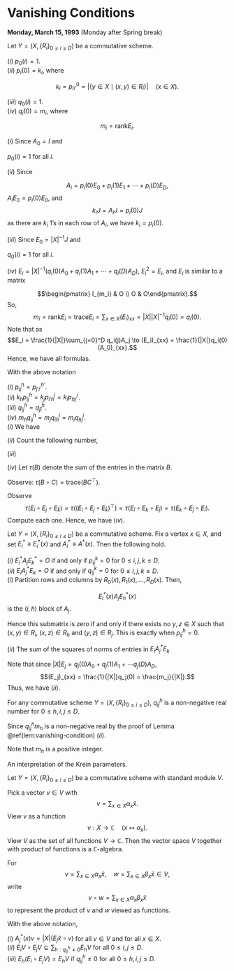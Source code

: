 # Vanishing Conditions {#lec20}
**Monday, March 15, 1993** (Monday after Spring break)

:::{.lemma #pij-qij}
Let $Y = (X, \{R_i\}_{0\leq i\leq D})$ be a commutative scheme. 

| $(i)$ $p_0(i) = 1$.

| $(ii)$ $p_i(0) = k_i$, where 
$$k_i = p^0_{ii'} = |\{y\in X\mid (x,y)\in R_i\}| \quad (x\in X).$$

| $(iii)$ $q_0(i) = 1$.

| $(iv)$ $q_i(0) = m_i$, where
$$m_i = \mathrm{rank} E_i.$$
:::

:::{.proof}
| $(i)$ Since $A_0 = I$ and
\begin{align}
A_0 & = p_0(0)E_0 + p_0(1)E_1 + \cdots + p_0(D)E_D\\
I & = E_0 + E_1 + \cdots + E_D,
\end{align}
$p_0(i) = 1$ for all $i$.

| $(ii)$ Since
$$A_i = p_i(0)E_0 + p_i(1)E_1 + \cdots + p_i(D)E_D,$$
$A_i E_0 = p_i(0)E_0$, and 
$$k_i J = A_i J = p_i(0)J$$
as there are $k_i$ $1$'s in each row of $A_i$, we have $k_i = p_i(0)$. 

| $(iii)$ Since $E_0 = |X|^{-1}J$ and
\begin{align}
E_0 & = |X|^{-1}(q_0(0)A_0 + q_0(1)A_1 + \cdots + q_0(D)A_D)\\
|X|^{-1}J & = |X|^{-1}(A_0 + A_1 + \cdots + A_D),
\end{align}
$q_0(i) = 1$ for all $i$.

| $(iv)$ $E_i = |X|^{-1}(q_i(0)A_0 + q_i(1)A_1 + \cdots + q_i(D)A_D)$, $E_i^2 = E_i$, and $E_i$ is similar to a matrix
$$\begin{pmatrix} I_{m_i} & O \\ O & O\end{pmatrix}.$$
So, 
$$m_i = \mathrm{rank}E_i = \mathrm{trace} E_i = \sum_{x\in X}(E_i)_{xx} = |X||X|^{-1}q_i(0) = q_i(0).$$
Note that as 
$$E_i = \frac{1}{|X|}\sum_{j=0}^D q_i(j)A_j \to (E_i)_{xx} = \frac{1}{|X|}q_i(0)(A_0)_{xx}.$$
Hence, we have all formulas.
:::


:::{.lemma #phijqhij}
With the above notation

| $(i)$ $p^h_{ij} = p^{h'}_{j'i'}$.

| $(ii)$ $k_hp^h_{ij} = k_jp^j_{i'h} = k_ip^i_{hj'}$.

| $(iii)$ $q^h_{ij} = q^{\hat{h}}_{\hat{j}\hat{i}}$.

| $(iv)$ $m_hq^h_{ij} = m_jq^j_{\hat{i}h} = m_iq^i_{h\hat{j}}.$
:::

:::{.proof}
| $(i)$ We have
\begin{align}
\sum_{h = 0}^D p^h_{ij} A_{h'} & = \left(\sum_{h=0}^D p^h_{ij}A_h\right)^\top \\
 & = (A_iA_j)^\top  \\
& = A_j^\top A_i^\top\\
& = A_{j'}A_{i'} \\
& = \sum_{h=0}^D p^{h'}_{j'i'}A_h'.
\end{align}

| $(ii)$ Count the following number,
\begin{align} 
& |\{xyz\in X^3 \mid (x,y)\in R_h, (x,z)\in R_i, (z,y)\in R_j\}| \\
& \quad =  |X|k_hp^h_{ij} = |X|k_jp^j_{i'h} = |X|k^i_{hj'}.
\end{align}

| $(iii)$ 
\begin{align}
\frac{1}{|X|}\sum_{h = 0}^D q^h_{ij} E_{\hat{h}} & = \left(\frac{1}{|X|}\sum_{h=0}^D q^h_{ij}E_h\right)^\top \\
 & = (E_i\circ E_j)^\top  \\
& = E_j^\top \circ E_i^\top\\
& = E_{\hat{j}}E_{\hat{i}} \\
& = \frac{1}{|X|}\sum_{h=0}^D q^{\hat{h}}_{\hat{j}\hat{i}}E_{\hat{h}}.
\end{align}

| $(iv)$ Let $\tau(B)$ denote the sum of the entries in the matrix $B$.

Observe: $\tau(B\circ C) = \mathrm{trace}(BC^\top)$.

Observe
$$\tau(E_i\circ E_j \circ E_{\hat{k}}) = \tau((E_i\circ E_j\circ E_{\hat{k}})^\top) = \tau(E_{\hat{i}}\circ E_k \circ E_{\hat{j}}) = \tau(E_k\circ E_{\hat{j}}\circ E_{\hat{i}}).$$
Compute each one.
\begin{align}
\tau(E_i\circ E_j \circ E_{\hat{k}}) & = \mathrm{trace}((E_i\circ E_j)E_k) = \mathrm{trace}\left(\left(\frac{1}{|X|}\sum_{h} q^h_{ij}E_h\right)E_k\right)\\
& = \mathrm{trace}\left(\frac{1}{|X|} q^k_{ij}E_k\right) = \frac{1}{|X|}m_kq^k_{ij},\\
\tau(E_{\hat{i}}\circ E_k \circ E_{\hat{j}}) & = \mathrm{trace}((E_{\hat{i}}\circ E_k)E_{\hat{j}}) = \mathrm{trace}\left(\left(\frac{1}{|X|}\sum_{h} q^h_{\hat{i}k}E_h\right)E_{\hat{j}}\right)\\
& = \mathrm{trace}\left(\frac{1}{|X|} q^j_{\hat{i}k}E_k\right) = \frac{1}{|X|}m_jq^j_{\hat{i}k},\\
\tau(E_k\circ E_{\hat{j}}\circ E_{\hat{i}}) & = \mathrm{trace}((E_k\circ E_{\hat{j}})E_i) = \mathrm{trace}\left(\left(\frac{1}{|X|}\sum_{h} q^h_{k\hat{j}}E_h\right)E_i\right)\\
& = \mathrm{trace}\left(\frac{1}{|X|} q^i_{k\hat{j}}E_i\right) = \frac{1}{|X|}m_iq^i_{k\hat{j}}.
\end{align}
Hence, we have $(iv)$.
:::

:::{.lemma #vanishing-condition}
Let $Y = (X, \{R_i\}_{0\leq i\leq D})$ be a commutative scheme. Fix a vertex $x\in X$, and set $E^*_i\equiv E^*_i(x)$ and $A^*_i \equiv A^*(x)$.
Then the following hold.

| $(i)$ $E^*_iA_jE^*_k = O$ if and only if $p^k_{ij} = 0$ for $0\leq i,j,k\leq D$.

| $(ii)$ $E_iA^*_jE_k = O$ if and only if $q^k_{ij} = 0$ for $0\leq i,j,k\leq D$.
:::

:::{.proof}
| $(i)$ Partition rows and columns by $R_0(x), R_1(x), \ldots, R_D(x)$. Then,
$$E^*_i(x)A_j E^*_h(x)$$
is the $(i,h)$ block of $A_j$. 

Hence this submatrix is zero if and only if there exists no $y,z\in X$ such that $(x,y)\in R_i$, $(x,z)\in R_h$ and $(y,z)\in R_j$. This is exactly when $p^h_{ij} = 0$.


| $(ii)$ The sum of the squares of norms of entries in $E_iA^*_jE_k$
\begin{align}
& = \tau((E_iA^*_jE_k)\circ (\overline{E_jA^*_jE_k}))\\
& = \mathrm{trace}(E_iA^*_jE_k(\overline{E_jA^*_jE_k})^\top)\\
& = \mathrm{trace}(E_iA^*_jE_kA^*_{\hat{j}}E_i)\\
& = \mathrm{trace}(E_iA^*_jE_kA^*_{\hat{j}}) && \text{as $\mathrm{trace}(XY) = \mathrm{trace}(YX)$}\\
& = \sum_{y\in X}(E_iA^*_jE_kA^*_{\hat{j}})_{yy}\\
& = \sum_{y\in X}\left(\sum_{z\in X} (E_i)_{yz}(A^*_j)_{zz}(E_k)_{zy}(A^*_{\hat{j}})_{yy}\right)\\
& = \sum_{y\in X}\left(\sum_{z\in X} (E_{\hat{i}})_{zy}(|X|(E_j)_{xz})(E_k)_{zy}(|X|(E_j)_{yx})\right)\\
& = |X|^2(E_j(E_{\hat{i}}\circ E_k))E_j)_{xx}\\
& = |X|q^j_{\hat{i}k}(E_j)_{xx}\\
& = q^j_{\hat{i}k}m_j \\
& = m_kq^k_{ij}.
\end{align}
Note that since $|X|E_j = q_j(0)A_0 + q_j(1)A_1 + \cdots q_j(D)A_D$, 
$$(E_j)_{xx} = \frac{1}{|X|}q_j(0) = \frac{m_j}{|X|}.$$
Thus, we have $(ii)$.
:::

:::{.corollary #qhij name="Krein Condition"}
For any commutative scheme $Y = (X, \{R_i\}_{0\leq i\leq D})$, $q^h_{ij}$ is a non-negative real number for $0\leq h, i, j\leq D$.
:::

:::{.proof}
Since $q^h_{ij}m_h$ is a non-negative real by the proof of Lemma \@ref(lem:vanishing-condition) $(ii)$.

Note that $m_h$ is a positive integer.
:::


An interpretation of the Krein parameters.

Let $Y = (X, \{R_i\}_{0\leq i\leq D})$ be a commutative scheme with standard module $V$.

Pick a vector $v\in V$ with 
$$v = \sum_{x\in X}\alpha_x \hat{x}.$$
View $v$ as a function
$$v: X\longrightarrow \mathbb{C} \quad (x\mapsto \alpha_x).$$
View $V$ as the set of all functions $V \longrightarrow \mathbb{C}$. Then the vector space $V$ together with product of functions is a $\mathbb{C}$-algebra.

For 
$$v = \sum_{x\in X}\alpha_x \hat{x}, \quad w = \sum_{x\in X}\beta_x \hat{x} \in V,$$
write
$$v\circ w = \sum_{x\in X}\alpha_x\beta_x \hat{x}$$
to represent the product of $v$ and $w$ viewed as functions.

:::{.lemma #vector-function-product}
With the above notation,

| $(i)$ $A^*_j(x)v = |X|(E_{\hat{j}}\hat{x}\circ v)$ for all $v\in V$ and for all $x\in X$.

| $(ii)$ $E_iV\circ E_jV \subseteq \sum_{h: q^h_{ij}\neq 0} E_hV$ for all $0\leq i, j\leq D$.

| $(iii)$ $E_h(E_i\circ E_jV) = E_hV$ if $q^h_{ij}\neq 0$ for all $0\leq h, i, j\leq D$.
:::
